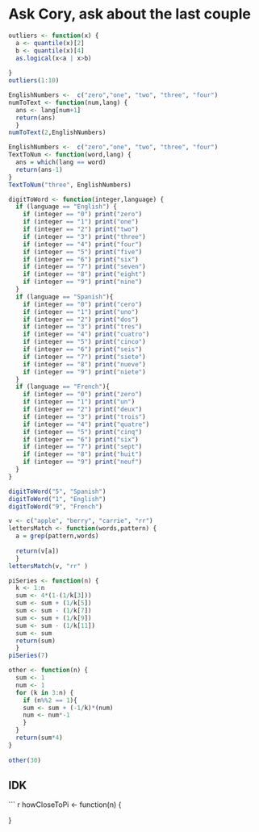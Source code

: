 # Ask Cory, ask about the last couple

```r
outliers <- function(x) {
  a <- quantile(x)[2] 
  b <- quantile(x)[4] 
  as.logical(x<a | x>b)
  
}
outliers(1:10)
```

```r
EnglishNumbers <-  c("zero","one", "two", "three", "four")
numToText <- function(num,lang) {
  ans <- lang[num+1]
  return(ans)
  }
numToText(2,EnglishNumbers)
```

``` r
EnglishNumbers <-  c("zero","one", "two", "three", "four")
TextToNum <- function(word,lang) {
  ans = which(lang == word)
  return(ans-1)
}
TextToNum("three", EnglishNumbers)
```



``` r
digitToWord <- function(integer,language) {
  if (language == "English") {
    if (integer == "0") print("zero")
    if (integer == "1") print("one")
    if (integer == "2") print("two")
    if (integer == "3") print("three")
    if (integer == "4") print("four")
    if (integer == "5") print("five")
    if (integer == "6") print("six")
    if (integer == "7") print("seven")
    if (integer == "8") print("eight")
    if (integer == "9") print("nine")
  }
  if (language == "Spanish"){
    if (integer == "0") print("cero")
    if (integer == "1") print("uno")
    if (integer == "2") print("dos")
    if (integer == "3") print("tres")
    if (integer == "4") print("cuatro")
    if (integer == "5") print("cinco")
    if (integer == "6") print("seis")
    if (integer == "7") print("siete")
    if (integer == "8") print("nueve")
    if (integer == "9") print("niete")
  }
  if (language == "French"){
    if (integer == "0") print("zero")
    if (integer == "1") print("un")
    if (integer == "2") print("deux")
    if (integer == "3") print("trois")
    if (integer == "4") print("quatre")
    if (integer == "5") print("cinq")
    if (integer == "6") print("six")
    if (integer == "7") print("sept")
    if (integer == "8") print("huit")
    if (integer == "9") print("neuf")
  }
}

digitToWord("5", "Spanish")
digitToWord("1", "English")
digitToWord("9", "French")
```



``` r
v <- c("apple", "berry", "carrie", "rr")
lettersMatch <- function(words,pattern) {
  a = grep(pattern,words)
  
  return(v[a])
  }
lettersMatch(v, "rr" )
```

``` r
piSeries <- function(n) {
  k <- 1:n
  sum <- 4*(1-(1/k[3]))
  sum <- sum + (1/k[5])
  sum <- sum - (1/k[7])
  sum <- sum + (1/k[9])
  sum <- sum - (1/k[11])
  sum <- sum
  return(sum)
  }
piSeries(7)
```


``` r
other <- function(n) {
  sum <- 1
  num <- 1
  for (k in 3:n) {
    if (n%%2 == 1){
    sum <- sum + (-1/k)*(num)
    num <- num*-1
    }
  }
  return(sum*4)
}
  
other(30)
```

## IDK
``` r
howCloseToPi <- function(n) {
  
}